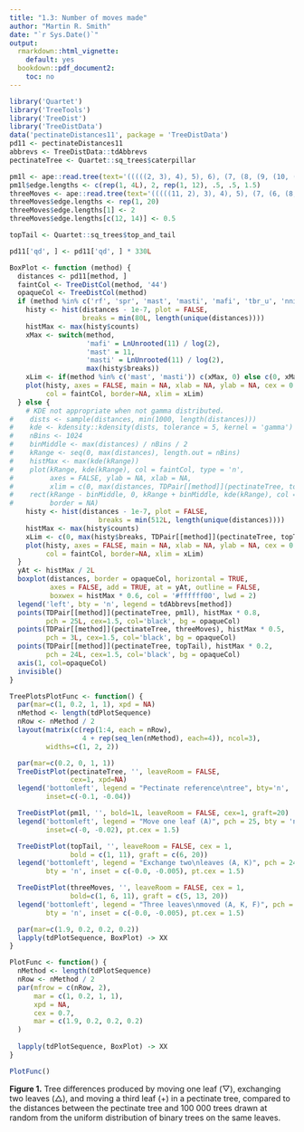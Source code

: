 ```yaml
---
title: "1.3: Number of moves made"
author: "Martin R. Smith"
date: "`r Sys.Date()`"
output: 
  rmarkdown::html_vignette:
    default: yes
  bookdown::pdf_document2:
    toc: no
---
```


```r
library('Quartet')
library('TreeTools')
library('TreeDist')
library('TreeDistData')
data('pectinateDistances11', package = 'TreeDistData')
pd11 <- pectinateDistances11
abbrevs <- TreeDistData::tdAbbrevs
pectinateTree <- Quartet::sq_trees$caterpillar

pm1l <- ape::read.tree(text='(((((2, 3), 4), 5), 6), (7, (8, (9, (10, (11, 1))))));')
pm1l$edge.lengths <- c(rep(1, 4L), 2, rep(1, 12), .5, .5, 1.5)
threeMoves <- ape::read.tree(text='(((((11, 2), 3), 4), 5), (7, (6, (8, (9, (10, 1))))));')
threeMoves$edge.lengths <- rep(1, 20)
threeMoves$edge.lengths[1] <- 2
threeMoves$edge.lengths[c(12, 14)] <- 0.5

topTail <- Quartet::sq_trees$top_and_tail

pd11['qd', ] <- pd11['qd', ] * 330L

BoxPlot <- function (method) {
  distances <- pd11[method, ]
  faintCol <- TreeDistCol(method, '44')
  opaqueCol <- TreeDistCol(method)
  if (method %in% c('rf', 'spr', 'mast', 'masti', 'mafi', 'tbr_u', 'nni_t', 'nni_u')) {
    histy <- hist(distances - 1e-7, plot = FALSE,
                  breaks = min(80L, length(unique(distances))))
    histMax <- max(histy$counts)
    xMax <- switch(method,
                   'mafi' = LnUnrooted(11) / log(2),
                   'mast' = 11,
                   'masti' = LnUnrooted(11) / log(2),
                   max(histy$breaks))
    xLim <- if(method %in% c('mast', 'masti')) c(xMax, 0) else c(0, xMax)
    plot(histy, axes = FALSE, main = NA, xlab = NA, ylab = NA, cex = 0.8,
         col = faintCol, border=NA, xlim = xLim)
  } else {
    # KDE not appropriate when not gamma distributed.
#    dists <- sample(distances, min(1000, length(distances)))
#    kde <- kdensity::kdensity(dists, tolerance = 5, kernel = 'gamma')
#    nBins <- 1024
#    binMiddle <- max(distances) / nBins / 2
#    kRange <- seq(0, max(distances), length.out = nBins)
#    histMax <- max(kde(kRange))
#    plot(kRange, kde(kRange), col = faintCol, type = 'n',
#         axes = FALSE, ylab = NA, xlab = NA,
#         xlim = c(0, max(distances, TDPair[[method]](pectinateTree, topTail))))
#    rect(kRange - binMiddle, 0, kRange + binMiddle, kde(kRange), col = faintCol,
#         border = NA)
    histy <- hist(distances - 1e-7, plot = FALSE,
                      breaks = min(512L, length(unique(distances))))
    histMax <- max(histy$counts)
    xLim <- c(0, max(histy$breaks, TDPair[[method]](pectinateTree, topTail)))
    plot(histy, axes = FALSE, main = NA, xlab = NA, ylab = NA, cex = 0.8,
         col = faintCol, border=NA, xlim = xLim)
  }
  yAt <- histMax / 2L
  boxplot(distances, border = opaqueCol, horizontal = TRUE,
          axes = FALSE, add = TRUE, at = yAt, outline = FALSE, 
          boxwex = histMax * 0.6, col = '#ffffff00', lwd = 2)
  legend('left', bty = 'n', legend = tdAbbrevs[method])
  points(TDPair[[method]](pectinateTree, pm1l), histMax * 0.8,
         pch = 25L, cex=1.5, col='black', bg = opaqueCol)
  points(TDPair[[method]](pectinateTree, threeMoves), histMax * 0.5,
         pch = 3L, cex=1.5, col='black', bg = opaqueCol)
  points(TDPair[[method]](pectinateTree, topTail), histMax * 0.2,
         pch = 24L, cex=1.5, col='black', bg = opaqueCol)
  axis(1, col=opaqueCol)
  invisible()
}
```

```r
TreePlotsPlotFunc <- function() {
  par(mar=c(1, 0.2, 1, 1), xpd = NA)
  nMethod <- length(tdPlotSequence)
  nRow <- nMethod / 2
  layout(matrix(c(rep(1:4, each = nRow),
                  4 + rep(seq_len(nMethod), each=4)), ncol=3),
         widths=c(1, 2, 2))

  par(mar=c(0.2, 0, 1, 1))
  TreeDistPlot(pectinateTree, '', leaveRoom = FALSE, 
               cex=1, xpd=NA)
  legend('bottomleft', legend = "Pectinate reference\ntree", bty='n',
         inset=c(-0.1, -0.04))

  TreeDistPlot(pm1l, '', bold=1L, leaveRoom = FALSE, cex=1, graft=20)
  legend('bottomleft', legend = "Move one leaf (A)", pch = 25, bty = 'n',
         inset=c(-0, -0.02), pt.cex = 1.5)

  TreeDistPlot(topTail, '', leaveRoom = FALSE, cex = 1,
               bold = c(1, 11), graft = c(6, 20))
  legend('bottomleft', legend = "Exchange two\nleaves (A, K)", pch = 24,
         bty = 'n', inset = c(-0.0, -0.005), pt.cex = 1.5)

  TreeDistPlot(threeMoves, '', leaveRoom = FALSE, cex = 1,
               bold=c(1, 6, 11), graft = c(5, 13, 20))
  legend('bottomleft', legend = "Three leaves\nmoved (A, K, F)", pch = 3, 
         bty = 'n', inset = c(-0.0, -0.005), pt.cex = 1.5)

  par(mar=c(1.9, 0.2, 0.2, 0.2))
  lapply(tdPlotSequence, BoxPlot) -> XX
}

PlotFunc <- function() {
  nMethod <- length(tdPlotSequence)
  nRow <- nMethod / 2
  par(mfrow = c(nRow, 2),
      mar = c(1, 0.2, 1, 1),
      xpd = NA,
      cex = 0.7,
      mar = c(1.9, 0.2, 0.2, 0.2)
  )
  
  lapply(tdPlotSequence, BoxPlot) -> XX
}

PlotFunc()
```

<!--PlotMe(1, oneCol, 1.75, PlotFunc)-->
**Figure 1.** Tree differences produced by moving one leaf (▽), exchanging two leaves (△), and moving a third leaf (+) in a pectinate tree, compared to the distances between the pectinate tree and 100 000 trees drawn at random from the uniform distribution of binary trees on the same leaves.
